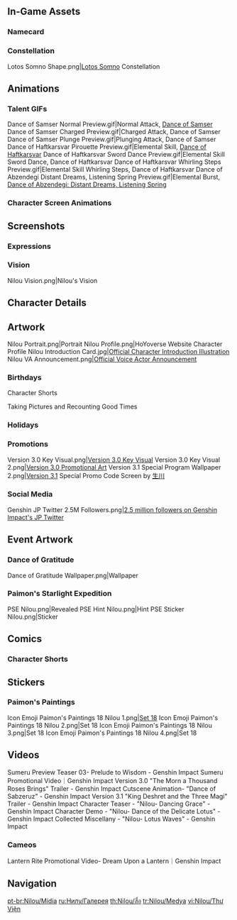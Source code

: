 {{CharacterTabs}}
{{TOC limit}}
==In-Game Assets==
{{Assets}}

===Namecard===
{{Assets/Namecard|Lotus Dance|Nilou}}

===Constellation===
<gallery>Lotos Somno Shape.png|[[Lotos Somno]] Constellation</gallery>

==Animations==
===Talent GIFs===
<gallery>
Dance of Samser Normal Preview.gif|Normal Attack, [[Dance of Samser]]
Dance of Samser Charged Preview.gif|Charged Attack, Dance of Samser
Dance of Samser Plunge Preview.gif|Plunging Attack, Dance of Samser
Dance of Haftkarsvar Pirouette Preview.gif|Elemental Skill, [[Dance of Haftkarsvar]]
Dance of Haftkarsvar Sword Dance Preview.gif|Elemental Skill Sword Dance, Dance of Haftkarsvar
Dance of Haftkarsvar Whirling Steps Preview.gif|Elemental Skill Whirling Steps, Dance of Haftkarsvar
Dance of Abzendegi Distant Dreams, Listening Spring Preview.gif|Elemental Burst, [[Dance of Abzendegi: Distant Dreams, Listening Spring]]
</gallery>

===Character Screen Animations===
{{Preview/CharacterAnimations}}

==Screenshots==
===Expressions===
{{Character Expression|Nilou|Default|Smiley|Expectant}}

===Vision===
<gallery>Nilou Vision.png|Nilou's Vision</gallery>

==Character Details==
{{Files by Character Gallery|Character Details|character=Nilou}}

==Artwork==
<!-- Hide unused sections. Try to keep images in chronological order, based on release date. May reformat gallery once images flood, and then make subheadings and group images. -->
<gallery>
Nilou Portrait.png|Portrait
Nilou Profile.png|HoYoverse Website Character Profile
Nilou Introduction Card.jpg|[https://twitter.com/GenshinImpact/status/1561655444426588161 Official Character Introduction Illustration]
Nilou VA Announcement.png|[https://twitter.com/GenshinImpact/status/1578263854064099328 Official Voice Actor Announcement]
</gallery>

===Birthdays===
{{Files by Character Gallery|Nilou Birthday Artwork|character = Nilou|not1=Character Shorts|not2=Taking Pictures and Recounting Good Times Images}}

;Character Shorts
{{Files by Character Gallery|Nilou Birthday Artwork|character = Nilou|not1=Character Birthday Artwork|not2=Taking Pictures and Recounting Good Times Images}}

;Taking Pictures and Recounting Good Times
{{Main|Taking Pictures and Recounting Good Times/Story/Nilou}}
{{Files by Character Gallery|Nilou Birthday Artwork|character = Nilou|not1=Character Shorts|not2=Character Birthday Artwork}}

===Holidays===
{{Files by Character Gallery|Holiday Artwork}}

===Promotions===
<gallery>
Version 3.0 Key Visual.png|[https://www.hoyolab.com/article/6946526 Version 3.0 Key Visual]
Version 3.0 Key Visual 2.png|[https://blog.ja.playstation.com/2022/08/13/20220813-genshin/ Version 3.0 Promotional Art]
Version 3.1 Special Program Wallpaper 2.png|[[Version 3.1]] Special Promo Code Screen by [https://twitter.com/morimokimori 生川]
</gallery>

===Social Media===
<gallery>
Genshin JP Twitter 2.5M Followers.png|[https://twitter.com/Genshin_7/status/1572911084696059904 2.5 million followers on Genshin Impact's JP Twitter] <!-- 2022-09-22 -->
</gallery>
<!--
===Miscellaneous===
<gallery>

</gallery>
-->

==Event Artwork==
===Dance of Gratitude===
{{Main|Dance of Gratitude}}
<gallery>
Dance of Gratitude Wallpaper.png|Wallpaper
</gallery>
===Paimon's Starlight Expedition===
{{Main|Paimon's Starlight Expedition}}
<gallery>
PSE Nilou.png|Revealed
PSE Hint Nilou.png|Hint
PSE Sticker Nilou.png|Sticker
</gallery>

==Comics==
<!--
===Genshin Impact Preview Manga===
<gallery>

</gallery>
===4-Panel Comics===
<gallery>

</gallery>-->
===Character Shorts===
{{Files by Character Gallery|Character Shorts|character = Nilou|not1=Nilou Birthday Artwork}}

==Stickers==
===Paimon's Paintings===
{{Main|Paimon's Paintings}}
<gallery>
Icon Emoji Paimon's Paintings 18 Nilou 1.png|[[Paimon's Paintings#Set 18|Set 18]]
Icon Emoji Paimon's Paintings 18 Nilou 2.png|Set 18
Icon Emoji Paimon's Paintings 18 Nilou 3.png|Set 18
Icon Emoji Paimon's Paintings 18 Nilou 4.png|Set 18
</gallery>

==Videos==
<!-- Keep videos in chronological order. -->
<gallery>
Sumeru Preview Teaser 03- Prelude to Wisdom - Genshin Impact
Sumeru Promotional Video｜Genshin Impact
Version 3.0 "The Morn a Thousand Roses Brings" Trailer - Genshin Impact
Cutscene Animation- "Dance of Sabzeruz" - Genshin Impact
Version 3.1 "King Deshret and the Three Magi" Trailer - Genshin Impact
Character Teaser - "Nilou- Dancing Grace" - Genshin Impact
Character Demo - "Nilou- Dance of the Delicate Lotus" - Genshin Impact
Collected Miscellany - "Nilou- Lotus Waves" - Genshin Impact
</gallery>

===Cameos===
<gallery>
Lantern Rite Promotional Video- Dream Upon a Lantern｜Genshin Impact
</gallery>
<!--
==References==
{{Reflist}}
-->
==Navigation==
{{Character Navbox|link type=media}}

[[pt-br:Nilou/Mídia]]
[[ru:Нилу/Галерея]]
[[th:Nilou/สื่อ]]
[[tr:Nilou/Medya]]
[[vi:Nilou/Thư Viện]]